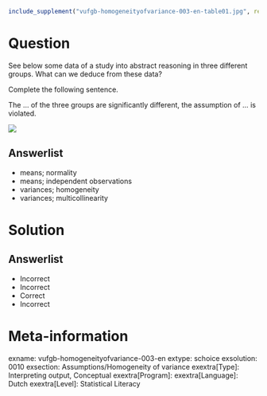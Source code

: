 ```r
include_supplement("vufgb-homogeneityofvariance-003-en-table01.jpg", recursive = TRUE)
```

Question
========

See below some data of a study into abstract reasoning in three different groups. What can we deduce from these data?

Complete the following sentence. 

The ... of the three groups are significantly different, the assumption of ... is violated.

![](vufgb-homogeneityofvariance-003-en-table01.jpg)
  
Answerlist
----------
* means; normality
* means; independent observations
* variances; homogeneity
* variances; multicollinearity

Solution
========

Answerlist
----------
* Incorrect
* Incorrect
* Correct
* Incorrect

Meta-information
================
exname: vufgb-homogeneityofvariance-003-en
extype: schoice
exsolution: 0010
exsection: Assumptions/Homogeneity of variance
exextra[Type]: Interpreting output, Conceptual
exextra[Program]: 
exextra[Language]: Dutch
exextra[Level]: Statistical Literacy

